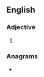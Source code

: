 ==English==

===Adjective===
{{head|en|superlative adjective}}

# {{en-superlative of|rowdy}}

===Anagrams===
* {{anagrams|en|a=deiorstw|wordiest}}